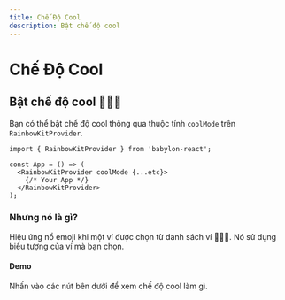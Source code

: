 ```yaml
---
title: Chế Độ Cool
description: Bật chế độ cool
---
```


# Chế Độ Cool

## Bật chế độ cool 🌈🌈🌈

Bạn có thể bật chế độ cool thông qua thuộc tính `coolMode` trên `RainbowKitProvider`.

```tsx
import { RainbowKitProvider } from 'babylon-react';

const App = () => (
  <RainbowKitProvider coolMode {...etc}>
    {/* Your App */}
  </RainbowKitProvider>
);
```

### Nhưng nó là gì?

Hiệu ứng nổ emoji khi một ví được chọn từ danh sách ví 🌈🌈🌈. Nó sử dụng biểu tượng của ví mà bạn chọn.

#### Demo

Nhấn vào các nút bên dưới để xem chế độ cool làm gì.

<CoolMode />

